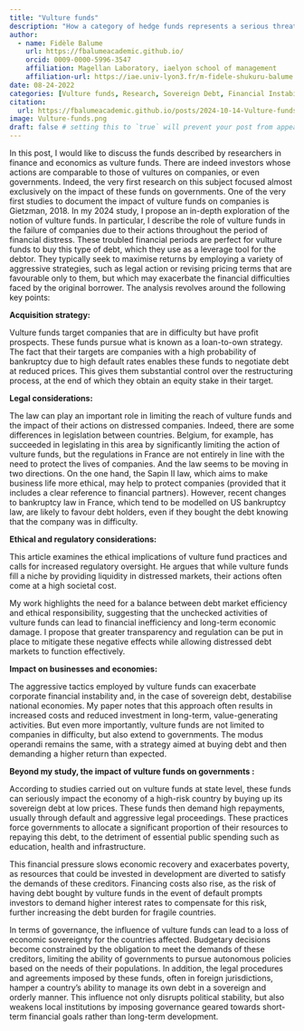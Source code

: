 ```yaml
---
title: "Vulture funds"
description: "How a category of hedge funds represents a serious threat to corporate sustainability and economy"
author:
  - name: Fidèle Balume
    url: https://fbalumeacademic.github.io/
    orcid: 0009-0000-5996-3547
    affiliation: Magellan Laboratory, iaelyon school of management
    affiliation-url: https://iae.univ-lyon3.fr/m-fidele-shukuru-balume
date: 08-24-2022
categories: [Vulture funds, Research, Sovereign Debt, Financial Instability, Ethics] # self-defined categories
citation: 
  url: https://fbalumeacademic.github.io/posts/2024-10-14-Vulture-funds/ 
image: Vulture-funds.png
draft: false # setting this to `true` will prevent your post from appearing on your listing page until you're ready!
---
```


In this post, I would like to discuss the funds described by researchers in finance and economics as vulture funds. There are indeed investors whose actions are comparable to those of vultures on companies, or even governments. Indeed, the very first research on this subject focused almost exclusively on the impact of these funds on governments. One of the very first studies to document the impact of vulture funds on companies is Gietzman, 2018. In my 2024 study, I propose an in-depth exploration of the notion of vulture funds. In particular, I describe the role of vulture funds in the failure of companies due to their actions throughout the period of financial distress. These troubled financial periods are perfect for vulture funds to buy this type of debt, which they use as a leverage tool for the debtor. They typically seek to maximise returns by employing a variety of aggressive strategies, such as legal action or revising pricing terms that are favourable only to them, but which may exacerbate the financial difficulties faced by the original borrower. The analysis revolves around the following key points:

**Acquisition strategy:**

Vulture funds target companies that are in difficulty but have profit prospects. These funds pursue what is known as a loan-to-own strategy. The fact that their targets are companies with a high probability of bankruptcy due to high default rates enables these funds to negotiate debt at reduced prices. This gives them substantial control over the restructuring process, at the end of which they obtain an equity stake in their target.

**Legal considerations:**

The law can play an important role in limiting the reach of vulture funds and the impact of their actions on distressed companies. Indeed, there are some differences in legislation between countries. Belgium, for example, has succeeded in legislating in this area by significantly limiting the action of vulture funds, but the regulations in France are not entirely in line with the need to protect the lives of companies. And the law seems to be moving in two directions. On the one hand, the Sapin II law, which aims to make business life more ethical, may help to protect companies (provided that it includes a clear reference to financial partners). However, recent changes to bankruptcy law in France, which tend to be modelled on US bankruptcy law, are likely to favour debt holders, even if they bought the debt knowing that the company was in difficulty.

**Ethical and regulatory considerations:**

This article examines the ethical implications of vulture fund practices and calls for increased regulatory oversight. He argues that while vulture funds fill a niche by providing liquidity in distressed markets, their actions often come at a high societal cost.

My work highlights the need for a balance between debt market efficiency and ethical responsibility, suggesting that the unchecked activities of vulture funds can lead to financial inefficiency and long-term economic damage. I propose that greater transparency and regulation can be put in place to mitigate these negative effects while allowing distressed debt markets to function effectively.

**Impact on businesses and economies:**

The aggressive tactics employed by vulture funds can exacerbate corporate financial instability and, in the case of sovereign debt, destabilise national economies. My paper notes that this approach often results in increased costs and reduced investment in long-term, value-generating activities. But even more importantly, vulture funds are not limited to companies in difficulty, but also extend to governments. The modus operandi remains the same, with a strategy aimed at buying debt and then demanding a higher return than expected.

**Beyond my study, the impact of vulture funds on governments :**

According to studies carried out on vulture funds at state level, these funds can seriously impact the economy of a high-risk country by buying up its sovereign debt at low prices. These funds then demand high repayments, usually through default and aggressive legal proceedings. These practices force governments to allocate a significant proportion of their resources to repaying this debt, to the detriment of essential public spending such as education, health and infrastructure.

This financial pressure slows economic recovery and exacerbates poverty, as resources that could be invested in development are diverted to satisfy the demands of these creditors. Financing costs also rise, as the risk of having debt bought by vulture funds in the event of default prompts investors to demand higher interest rates to compensate for this risk, further increasing the debt burden for fragile countries.

In terms of governance, the influence of vulture funds can lead to a loss of economic sovereignty for the countries affected. Budgetary decisions become constrained by the obligation to meet the demands of these creditors, limiting the ability of governments to pursue autonomous policies based on the needs of their populations. In addition, the legal procedures and agreements imposed by these funds, often in foreign jurisdictions, hamper a country's ability to manage its own debt in a sovereign and orderly manner. This influence not only disrupts political stability, but also weakens local institutions by imposing governance geared towards short-term financial goals rather than long-term development.
